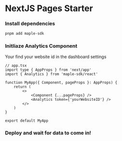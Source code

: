 # NextJS Pages Starter

<Steps>

### Install dependencies

```bash
pnpm add maple-sdk
```

### Initliaze Analytics Component

<Callout type='info'>Your find your website id in the dashboard settings</Callout>

```tsx
// app.tsx
import type { AppProps } from 'next/app'
import { Analytics } from 'maple-sdk/react'

function MyApp({ Component, pageProps }: AppProps) {
	return (
		<>
			<Component {...pageProps} />
			<Analytics token={'yourWebsiteID'} />
		</>
	)
}

export default MyApp
```

### Deploy and wait for data to come in!

</Steps>
